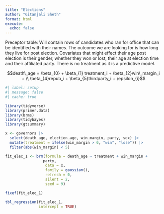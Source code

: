 ```yaml
---
title: "Elections"
author: "Gitanjali Sheth"
format: html
execute: 
  echo: false
---
```



Preceptor table: Will contain rows of candidates who ran for office that can be identified with their names. The outcome we are looking for is how long they live for post election. Covariates that might effect their age post election is their gender, whether they won or lost, their age at election time and their affiliated party. There is no treatment as it is a predictive model.



$$death\_age = \beta_{0} + \beta_{1} treatment_i + \beta_{2}win\_margin_i + \\
\beta_{4}repub_i + \beta_{5}thirdparty_i + \epsilon_{i}$$


```r
#| label: setup
#| message: false
#| cache: true

library(tidyverse)
library(primer.data)
library(brms)
library(tidybayes)
library(gtsummary)

x <- governors |> 
  select(death_age, election_age, win_margin, party, sex) |> 
  mutate(treatment = ifelse(win_margin > 0, "win", "lose")) |> 
  filter(abs(win_margin) < 5) 

fit_elec_1 <- brm(formula = death_age ~ treatment + win_margin +
                 party,
                  data = x,
                  family = gaussian(),
                  refresh = 0,
                  silent = 2,
                  seed = 9)

fixef(fit_elec_1)

tbl_regression(fit_elec_1, 
               intercept = TRUE)
```

